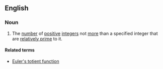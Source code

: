 ==English==
{{wikipedia}}

===Noun===
{{en-noun}}

# {{lb|en|mathematics}} The [[number]] of [[positive]] [[integer]]s not [[more]] than a specified integer that are [[relatively prime]] to it.

====Related terms====
* [[Euler's totient function]]